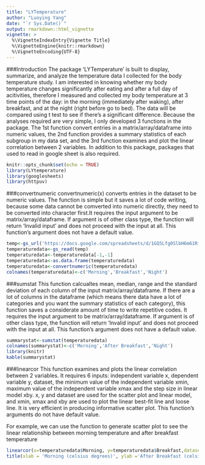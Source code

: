 ```yaml
---
title: "LYTemperature"
author: "Luoying Yang"
date: "`r Sys.Date()`"
output: rmarkdown::html_vignette
vignette: >
  %\VignetteIndexEntry{Vignette Title}
  %\VignetteEngine{knitr::rmarkdown}
  %\VignetteEncoding{UTF-8}
---
```

###Introduction
The package 'LYTemperature' is built to display, summarize, and	analyze the temperature data I collected for the body temperature study. I am interested in knowing whether my body temperature changes significantly after eating and after a full day of acitivities, therefore I measured and collected my body temperature at 3 time points of the day: in the morning (immediately after waking), after breakfast, and at the night (right before go to bed). The data will be compared using t test to see if there's a significant difference. Because the analyses required are very simple, I only developed 3 functions in the package. The 1st function convert entries in a matrix/array/dataframe into numeric values, the 2nd function provides a summary statistics of each subgroup in my data set, and the 3rd function examines and plot the linear correlation between 2 variables. In addition to this package, packages that used to read in google sheet is also required.

```r
knitr::opts_chunk$set(echo = TRUE)
library(LYtemperature)
library(googlesheets)
library(httpuv)
```

###convertnumeric
convertnumeric(x) converts entries in the dataset to be numeric values. The function is simple but it saves a lot of code writing, because some data cannot be comverted into numeric directly, they need to be converted into character first.It requires the input argument to be matrix/array/dataframe. If argument is of other class type, the function will return 'Invalid input' and does not proceed with the input at all. This function's argument does not have a default value. 

```r
temp<-gs_url('https://docs.google.com/spreadsheets/d/1GQ5Lfg0SlbH6m61Rfe2SBQ0y9V2RMHa0C0LogtgXJkM/edit?usp=sharing')
temperaturedata<-gs_read(temp)
temperaturedata<-temperaturedata[-1,-1]
temperaturedata<-as.data.frame(temperaturedata)
temperaturedata<-convertnumeric(temperaturedata)
colnames(temperaturedata)<-c('Morning','Breakfast','Night')
```

###sumstat
This function calcualtes mean, median, range and the standard deviation of each column of the input matrix/array/dataframe. If there are a lot of columns in the dataframe (which means there data have a lot of categories and you want the summary statistics of each category), this function saves a considerate amount of time to write repetitive codes. It requires the input argument to be matrix/array/dataframe. If argument is of other class type, the function will return 'Invalid input' and does not proceed with the input at all. This function's argument does not have a default value. 

```r
summarystat<-sumstat(temperaturedata)
colnames(summarystat)<-c('Morning','After Breakfast','Night')
library(knitr)
kable(summarystat)
```

###linearcor
This function examines and plots the linear correlation between 2 variables. It requires 6 inputs: independent variable x, dependent variable y, dataset, the minimum value of the independent variable xmin, maximum value of the independent variable xmax and the step size in linear model xby. x, y and dataset are used for the scatter plot and linear model, and xmin, xmax and xby are used to plot the linear best-fit line and loose line. It is very efficient in producing informative scatter plot. This function's arguments do not have default value. 

For example, we can use the function to generate scatter plot to see the linear relationship between morning temperature and after breakfast temperature
```r
linearcor(x=temperaturedata$Morning, y=temperaturedata$Breakfast,dataset = temperaturedata,xmin = 35,xmax = 36.5,xby = 0.1)
title(xlab = 'Morning (celsius degrees)', ylab ='After Breakfast (celsius degrees)', main = 'Temperature change from morning to after breakfast')
```

